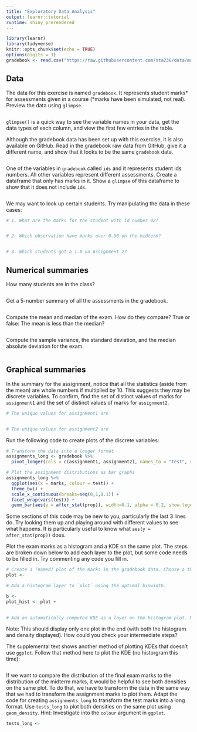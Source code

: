 ```yaml
---
title: "Exploratory Data Analysis"
output: learnr::tutorial
runtime: shiny_prerendered
---
```


```r
library(learnr)
library(tidyverse)
knitr::opts_chunk$set(echo = TRUE)
options(digits = 3)
gradebook <- read.csv("https://raw.githubusercontent.com/sta238/data/main/gradebook.csv")
```

## Data 

The data for this exercise is named `gradebook`. It represents student marks* for assessments given in a course (*marks have been simulated, not real). 
Preview the data using `glimpse`. 
```r

```
`glimpse()` is a quick way to see the variable names in your data, get the data types of each column, and view the first few entries in the table. 

Although the gradebook data has been set up with this exercise, it is also available on GitHub. Read in the gradebook raw data from GitHub, give it a different name, and show that it looks to be the same `gradebook` data.
```r


```

One of the variables in `gradebook` called `ids` and it represents student ids numbers. All other variables represent different assessments. Create a dataframe that only has marks in it. Show a `glimpse` of this dataframe to show that it does not include `ids`.
```r

```

We may want to look up certain students. Try manipulating the data in these cases: 
```r
# 1. What are the marks for the student with id number 42?


# 2. Which observation have marks over 0.96 on the midterm?


# 3. Which students got a 1.0 on Assignment 2?

```


## Numerical summaries

How many students are in the class?
```r


```

Get a 5-number summary of all the assessments in the gradebook.
```r

```


Compute the mean and median of the exam. How do they compare? True or false: The mean is less than the median?
```r


```

Compute the sample variance, the standard deviation, and the median absolute deviation for the exam. 
```r


```

## Graphical summaries

In the summary for the assignment, notice that all the statistics (aside from the mean) are whole numbers if multiplied by 10. This suggests they may be discrete variables. To confirm, find the set of distinct values of marks for `assignment1` and the set of distinct values of marks for `assignment2`.
```r
# The unique values for assignment1 are


# The unique values for assignment2 are

```


Run the following code to create plots of the discrete variables:
```r
# Transform the data into a longer format 
assignments_long <- gradebook %>% 
  pivot_longer(cols = c(assignment1, assignment2), names_to = "test", values_to = "marks") 

# Plot the assignment distributions as bar graphs
assignments_long %>%
  ggplot(aes(x = marks, colour = test)) +
  theme_bw() +
  scale_x_continuous(breaks=seq(0,1,0.1)) +
  facet_wrap(vars(test)) +
  geom_bar(aes(y = after_stat(prop)), width=0.1, alpha = 0.2, show.legend = FALSE)
```
Some sections of this code may be new to you, particularly the last 3 lines do. Try looking them up and playing around with different values to see what happens. It is particularly useful to know what `aes(y = after_stat(prop))` does. 


Plot the exam marks as a histogram and a KDE on the same plot. The steps are broken down below to add each layer to the plot, but some code needs to be filled in. Try commenting any code you fill in.
```r
# Create a (named) plot of the marks in the gradebook data. Choose a theme.
plot <- 

# Add a histogram layer to `plot` using the optimal binwidth.

b <- 
plot_hist <- plot +
  

# Add an automatically computed KDE as a layer on the histogram plot. No need to name this plot. 


```
Note: This should display only one plot in the end (with both the histogram and density displayed). How could you check your intermediate steps?

The supplemental text shows another method of plotting KDEs that doesn't use `ggplot`. Follow that method here to plot the KDE (no historgram this time):
```r


```


If we want to compare the distribution of the final exam marks to the distribution of the midterm marks, it would be helpful to see both densities on the same plot. To do that, we have to transform the data in the same way that we had to transform the assignment marks to plot them. Adapt the code for creating `assignments_long` to transform the test marks into a long format. Use `tests_long` to plot both densities on the same plot using `geom_density`. Hint: Investigate into the `colour` argument in `ggplot`.
```r
tests_long <-
  

```

